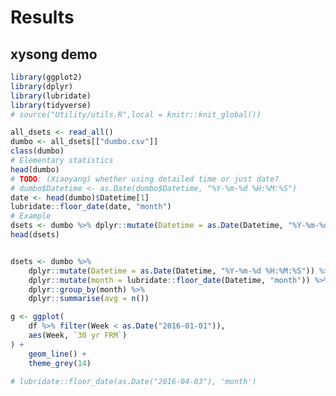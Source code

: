 # Results

## xysong demo
```r
library(ggplot2)
library(dplyr)
library(lubridate)
library(tidyverse)
# source("Utility/utils.R",local = knitr::knit_global())

all_dsets <- read_all()
dumbo <- all_dsets[["dumbo.csv"]]
class(dumbo)
# Elementary statistics
head(dumbo)
# TODO: (Xiaoyang) whether using detailed time or just date?
# dumbo$Datetime <- as.Date(dumbo$Datetime, "%Y-%m-%d %H:%M:%S")
date <- head(dumbo)$Datetime[1]
lubridate::floor_date(date, "month")
# Example
dsets <- dumbo %>% dplyr::mutate(Datetime = as.Date(Datetime, "%Y-%m-%d %H:%M:%S"))
head(dsets)


dsets <- dumbo %>%
    dplyr::mutate(Datetime = as.Date(Datetime, "%Y-%m-%d %H:%M:%S")) %>%
    dplyr::mutate(month = lubridate::floor_date(Datetime, "month")) %>%
    dplyr::group_by(month) %>%
    dplyr::summarise(avg = n())

g <- ggplot(
    df %>% filter(Week < as.Date("2016-01-01")),
    aes(Week, `30 yr FRM`)
) +
    geom_line() +
    theme_grey(14)

# lubridate::floor_date(as.Date("2016-04-03"), 'month')
```